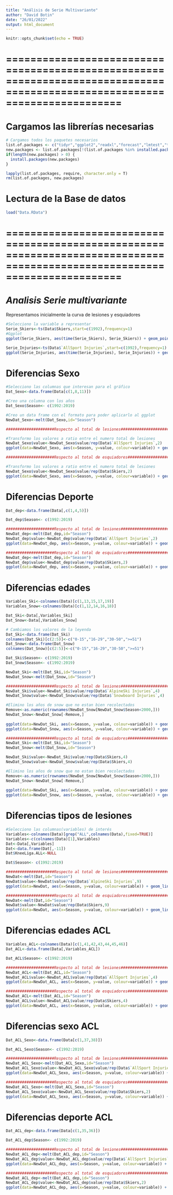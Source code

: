 ---
title: "Análisis de Serie Multivariante"
author: "David Botin"
date: "26/01/2022"
output: html_document
---

```{r setup, include=FALSE}
knitr::opts_chunk$set(echo = TRUE)
```

===========================================================================================================================
===========================================================================================================================

# Cargamos las librerías necesarias

```{r,warning=FALSE,message=FALSE}
# Cargamos todos los paquetes necesarios
list.of.packages <- c("tidyr","ggplot2","readxl","forecast","lmtest","tseries","reshape2","ggpubr","car","stringr")
new.packages <- list.of.packages[!(list.of.packages %in% installed.packages()[,"Package"])]
if(length(new.packages) > 0) {
  install.packages(new.packages)
}

lapply(list.of.packages, require, character.only = T)
rm(list.of.packages, new.packages)

```

# Lectura de la Base de datos

```{r}
load("Data.RData")
```
===========================================================================================================================
===========================================================================================================================

# *Analisis Serie multivariante*

Representamos inicialmente la curva de lesiones y esquiadores

```{r}
#Selecciono la variable a representar
Serie_Skiers<-ts(Data$Skiers,start=c(1992),frequency=1)
#Ggplot
ggplot(Serie_Skiers, aes(time(Serie_Skiers), Serie_Skiers)) + geom_point()  + geom_line(color="steelblue") + xlab("Año") + ylab("Nº de esquiadores") + ggtitle("Serie Temporal esquiadores") + theme_classic()

Serie_Injuries<-ts(Data$`AllSport Injuries`,start=c(1992),frequency=1)
ggplot(Serie_Injuries, aes(time(Serie_Injuries), Serie_Injuries)) + geom_point()  + geom_line(color="steelblue") + xlab("Año") + ylab("Nº de Lesiones") + ggtitle("Serie Temporal lesiones") + theme_classic()
```


# Diferencias Sexo
```{r}
#Selecciono las columnas que interesan para el gráfico
Dat_Sexo<-data.frame(Data[c(1,8,11)])

#Creo una columna con los años
Dat_Sexo$Season<- c(1992:2019)

#Creo un data frame con el formato para poder aplicarlo al ggplot
NewDat_Sexo<-melt(Dat_Sexo,id="Season")

#####################Respecto al total de lesiones#####################

#Transformo los valores a ratio entre el numero total de lesiones
NewDat_Sexo$value<-NewDat_Sexo$value/rep(Data$`AllSport Injuries`,2)
ggplot(data=NewDat_Sexo, aes(x=Season, y=value, colour=variable)) + geom_line(size=1) + ggtitle("Lesiones según el sexo") +  theme_classic()

#####################Respecto al total de esquiadores#####################

#Transformo los valores a ratio entre el numero total de lesiones
NewDat_Sexo$value<-NewDat_Sexo$value/rep(Data$Skiers,2)
ggplot(data=NewDat_Sexo, aes(x=Season, y=value, colour=variable)) + geom_line(size=1) + ggtitle("Lesiones según el sexo") +  theme_classic()

```

# Diferencias Deporte

```{r}
Dat_dep<-data.frame(Data[,c(1,4,5)])

Dat_dep$Season<- c(1992:2019)

#####################Respecto al total de lesiones#####################
NewDat_dep<-melt(Dat_dep,id="Season")
NewDat_dep$value<-NewDat_dep$value/rep(Data$`AllSport Injuries`,2)
ggplot(data=NewDat_dep, aes(x=Season, y=value, colour=variable)) + geom_line(size=1) + ggtitle("Lesiones según el deporte") + theme_classic()

#####################Respecto al total de esquiadores#####################
NewDat_dep<-melt(Dat_dep,id="Season")
NewDat_dep$value<-NewDat_dep$value/rep(Data$Skiers,2)
ggplot(data=NewDat_dep, aes(x=Season, y=value, colour=variable)) + geom_line(size=1) + ggtitle("Lesiones según el deporte") + theme_classic()
```

# Diferencias edades

```{r}
Variables_Ski<-colnames(Data)[c(1,13,15,17,19)]
Variables_Snow<-colnames(Data)[c(1,12,14,16,18)]

Dat_Ski<-Data[,Variables_Ski]
Dat_Snow<-Data[,Variables_Snow]

# Cambiamos los valores de la leyenda
Dat_Ski<-data.frame(Dat_Ski)
colnames(Dat_Ski)[c(2:5)]<-c("0-15","16-29","30-50",">=51")
Dat_Snow<-data.frame(Dat_Snow)
colnames(Dat_Snow)[c(2:5)]<-c("0-15","16-29","30-50",">=51")

Dat_Ski$Season<- c(1992:2019)
Dat_Snow$Season<- c(1992:2019)

NewDat_Ski<-melt(Dat_Ski,id="Season")
NewDat_Snow<-melt(Dat_Snow,id="Season")

#####################Respecto al total de lesiones#####################
NewDat_Ski$value<-NewDat_Ski$value/rep(Data$`AlpineSki Injuries`,4)
NewDat_Snow$value<-NewDat_Snow$value/rep(Data$`Snowboard Injuries`,4)

#Elimino los años de snow que no estan bien recolectados
Remove<-as.numeric(rownames(NewDat_Snow[NewDat_Snow$Season<2000,]))
NewDat_Snow<-NewDat_Snow[-Remove,]
                  
ggplot(data=NewDat_Ski, aes(x=Season, y=value, colour=variable)) + geom_line(size=1) + ggtitle("Lesiones de esquí según la edad") + theme_classic()
ggplot(data=NewDat_Snow, aes(x=Season, y=value, colour=variable)) + geom_line(size=1) + ggtitle("Lesiones de snowboard según la edad") + theme_classic()

#####################Respecto al total de esquiadores##################
NewDat_Ski<-melt(Dat_Ski,id="Season")
NewDat_Snow<-melt(Dat_Snow,id="Season")

NewDat_Ski$value<-NewDat_Ski$value/rep(Data$Skiers,4)
NewDat_Snow$value<-NewDat_Snow$value/rep(Data$Skiers,4)

#Elimino los años de snow que no estan bien recolectados
Remove<-as.numeric(rownames(NewDat_Snow[NewDat_Snow$Season<2000,]))
NewDat_Snow<-NewDat_Snow[-Remove,]
                  
ggplot(data=NewDat_Ski, aes(x=Season, y=value, colour=variable)) + geom_line(size=1) + ggtitle("Lesiones de esquí según la edad") + theme_classic()
ggplot(data=NewDat_Snow, aes(x=Season, y=value, colour=variable)) + geom_line(size=1) + ggtitle("Lesiones de snowboard según la edad") + theme_classic()
```
# Diferencias tipos de lesiones

```{r}
#Selecciono las columnas(variables) de interés
Variables<-colnames(Data)[grep("ALL",colnames(Data),fixed=TRUE)]
Variables<-c(colnames(Data)[1],Variables)
Dat<-Data[,Variables]
Dat<-data.frame(Dat[,-11])
Dat$KneeLiga.ALL<-NULL

Dat$Season<- c(1992:2019)

#####################Respecto al total de lesiones#####################
NewDat<-melt(Dat,id="Season")
NewDat$value<-NewDat$value/rep(Data$`AlpineSki Injuries`,9)
ggplot(data=NewDat, aes(x=Season, y=value, colour=variable)) + geom_line(size=1) + ggtitle("Nº de lesiones según el tipo") + theme_classic()

#####################Respecto al total de esquiadoress#####################
NewDat<-melt(Dat,id="Season")
NewDat$value<-NewDat$value/rep(Data$Skiers,9)
ggplot(data=NewDat, aes(x=Season, y=value, colour=variable)) + geom_line(size=1) + ggtitle("Nº de lesiones según el tipo") + theme_classic()
```


# Diferencias edades ACL

```{r}
Variables_ACL<-colnames(Data)[c(1,41,42,43,44,45,46)]
Dat_ACL<-data.frame(Data[,Variables_ACL])

Dat_ACL$Season<- c(1992:2019)

#####################Respecto al total de lesiones#####################
NewDat_ACL<-melt(Dat_ACL,id="Season")
NewDat_ACL$value<-NewDat_ACL$value/rep(Data$`AllSport Injuries`,4)
ggplot(data=NewDat_ACL, aes(x=Season, y=value, colour=variable)) + geom_line(size=1) + theme_classic() + ggtitle("Lesiones ACL por edades")

#####################Respecto al total de esquiadores#####################
NewDat_ACL<-melt(Dat_ACL,id="Season")
NewDat_ACL$value<-NewDat_ACL$value/rep(Data$Skiers,4)
ggplot(data=NewDat_ACL, aes(x=Season, y=value, colour=variable)) + geom_line(size=1) + theme_classic() + ggtitle("Lesiones ACL por edades")
```
# Diferencias sexo ACL

```{r}
Dat_ACL_Sexo<-data.frame(Data[c(1,37,38)])

Dat_ACL_Sexo$Season<- c(1992:2019)

#####################Respecto al total de lesiones#####################
NewDat_ACL_Sexo<-melt(Dat_ACL_Sexo,id="Season")
NewDat_ACL_Sexo$value<-NewDat_ACL_Sexo$value/rep(Data$`AllSport Injuries`,2)
ggplot(data=NewDat_ACL_Sexo, aes(x=Season, y=value, colour=variable)) + geom_line(size=1) + ggtitle("Lesiones ACL según el sexo") + theme_classic()

#####################Respecto al total de esquiadores#####################
NewDat_ACL_Sexo<-melt(Dat_ACL_Sexo,id="Season")
NewDat_ACL_Sexo$value<-NewDat_ACL_Sexo$value/rep(Data$Skiers,2)
ggplot(data=NewDat_ACL_Sexo, aes(x=Season, y=value, colour=variable)) + geom_line(size=1) + ggtitle("Lesiones ACL según el sexo") + theme_classic()

```

# Diferencias deporte ACL

```{r}
Dat_ACL_dep<-data.frame(Data[c(1,35,36)])

Dat_ACL_dep$Season<- c(1992:2019)

#####################Respecto al total de lesiones#####################
NewDat_ACL_dep<-melt(Dat_ACL_dep,id="Season")
NewDat_ACL_dep$value<-NewDat_ACL_dep$value/rep(Data$`AllSport Injuries`,2)
ggplot(data=NewDat_ACL_dep, aes(x=Season, y=value, colour=variable)) + geom_line(size=1) + ggtitle("Lesiones ACL según el deporte") + theme_classic()

#####################Respecto al total de esquiadores#####################
NewDat_ACL_dep<-melt(Dat_ACL_dep,id="Season")
NewDat_ACL_dep$value<-NewDat_ACL_dep$value/rep(Data$Skiers,2)
ggplot(data=NewDat_ACL_dep, aes(x=Season, y=value, colour=variable)) + geom_line(size=1) + ggtitle("Lesiones ACL según el deporte") + theme_classic()
```
